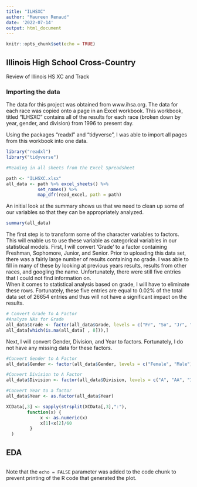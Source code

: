 ```yaml
---
title: "ILHSXC"
author: "Maureen Renaud"
date: '2022-07-14'
output: html_document
---
```


```r
knitr::opts_chunk$set(echo = TRUE)
```

## Illinois High School Cross-Country

Review of Illinois HS XC and Track

### Importing the data

The data for this project was obtained from www.ihsa.org.
The data for each race was copied onto a page in an Excel workbook.  This workbook, titled "ILHSXC" contains all of the results for each race (broken down by year, gender, and division) from 1996 to present day.

Using the packages "readxl" and "tidyverse", I was able to import all pages from this workbook into one data.

```r
library("readxl")
library("tidyverse")

#Reading in all sheets from the Excel Spreadsheet

path <- "ILHSXC.xlsx"
all_data <- path %>% excel_sheets() %>%
            set_names() %>%
            map_dfr(read_excel, path = path)
```

An initial look at the summary shows us that we need to clean up some of our variables so that they can be appropriately analyzed.

```r
summary(all_data)
```


The first step is to transform some of the character variables to factors.  This will enable us to use these variable as categorical variables in our statistical models.
First, I will convert 'Grade' to a factor containing Freshman, Sophomore, Junior, and Senior. Prior to uploading this data set, there was a fairly large number of results containing no grade.  I was able to fill in many of these by looking at previous years results, results from other races, and googling the name.  Unfortunately, there were still five entries that I could not find information on.  
When it comes to statistical analysis based on grade, I will have to eliminate these rows.  Fortunately, these five entries are equal to 0.02% of the total data set of 26654 entries and thus will not have a significant impact on the results.

```r
# Convert Grade To A Factor
#Analyze NAs for Grade 
all_data$Grade <- factor(all_data$Grade, levels = c("Fr", "So", "Jr", "Sr"))
all_data[which(is.na(all_data[ , 8])),]
```

Next, I will convert Gender, Division, and Year to factors.  Fortunately, I do not have any missing data for these factors.

```r
#Convert Gender to A Factor
all_data$Gender <- factor(all_data$Gender, levels = c("Female", "Male"))

#Convert Division to A Factor
all_data$Division <- factor(all_data$Division, levels = c("A", "AA", "1A", "2A", "3A"))

#Convert Year to a factor
all_data$Year <- as.factor(all_data$Year)
```


```r

XCData[,3] <- sapply(strsplit(XCData[,3],":"),
        function(x) {
             x <- as.numeric(x)
             x[1]+x[2]/60
         }
  )
```

## EDA



```r

```

Note that the `echo = FALSE` parameter was added to the code chunk to prevent printing of the R code that generated the plot.
